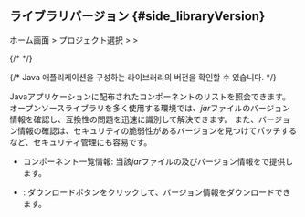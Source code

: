 ## ライブラリバージョン {#side_libraryVersion}

ホーム画面 &gt; プロジェクト選択 &gt; <Cmdname sid="side_agentsConfiguration" className="uitext" /> &gt; <Cmdname sid="side_libraryVersion" className="uitext" />

<ImgLang img='library-version-java.png' desc='ライブラリバージョン' />

{/* <ImgLang img='ipa-library-version-java.png' desc='라이브러리 버전' /> */}

{/* Java 애플리케이션을 구성하는 라이브러리의 버전을 확인할 수 있습니다.  */}

Javaアプリケーションに配布されたコンポーネントのリストを照会できます。 オープンソースライブラリを多く使用する環境では、*jar*ファイルのバージョン情報を確認し、互換性の問題を迅速に識別して解決できます。 また、バージョン情報の確認は、セキュリティの脆弱性があるバージョンを見つけてパッチするなど、セキュリティ管理にも容易です。 

- コンポーネント一覧情報: 当該*jar*ファイルの<Cmdname sid="name" className="uitext" />及びバージョン情報を<Cmdname sid="detail" className="uitext" />で提供します。 

- <Cmdname sid="sms_summary_download_csv" className="uitext" />: ダウンロードボタンをクリックして、バージョン情報をダウンロードできます。

